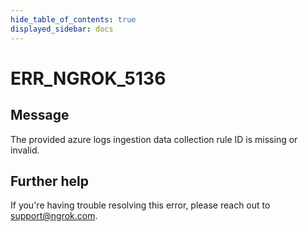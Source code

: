 ```yaml
---
hide_table_of_contents: true
displayed_sidebar: docs
---
```



# ERR_NGROK_5136

## Message

The provided azure logs ingestion data collection rule ID is missing or invalid.

<ErrorDetails error="err_ngrok_5136" />

## Further help

If you're having trouble resolving this error, please reach out to [support@ngrok.com](mailto:support@ngrok.com?subject=Help%20with%20ERR_NGROK_5136).
